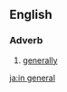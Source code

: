==English==

===Adverb===
{{infl|en|adverb|head=[[in]] [[general]]}}

# [[generally]]

[[ja:in general]]